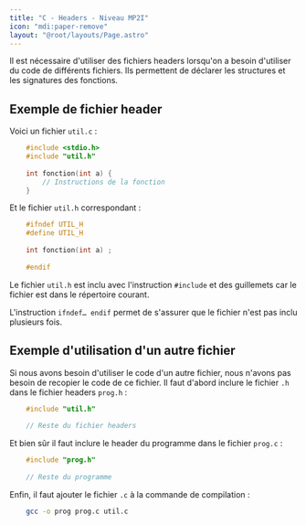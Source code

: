 ```yaml
---
title: "C - Headers - Niveau MP2I"
icon: "mdi:paper-remove"
layout: "@root/layouts/Page.astro"
---
```



Il est nécessaire d'utiliser des fichiers headers lorsqu'on a besoin
d'utiliser du code de différents fichiers. Ils permettent de déclarer les
structures et les signatures des fonctions.

## Exemple de fichier header

Voici un fichier `util.c` :

```c
    #include <stdio.h>
    #include "util.h"
    
    int fonction(int a) {
    	// Instructions de la fonction
    }
```

Et le fichier `util.h` correspondant :

```h
    #ifndef UTIL_H
    #define UTIL_H
    
    int fonction(int a) ;
    
    #endif
```

Le fichier `util.h` est inclu avec l'instruction `#include` et des guillemets
car le fichier est dans le répertoire courant.

L'instruction `ifndef… endif` permet de s'assurer que le fichier n'est pas
inclu plusieurs fois.

## Exemple d'utilisation d'un autre fichier

Si nous avons besoin d'utiliser le code d'un autre fichier, nous n'avons pas
besoin de recopier le code de ce fichier. Il faut d'abord inclure le fichier
`.h` dans le fichier headers `prog.h` :

```c
    #include "util.h"
    
    // Reste du fichier headers
```

Et bien sûr il faut inclure le header du programme dans le fichier `prog.c` :

    
```c
    #include "prog.h"
    
    // Reste du programme
```

Enfin, il faut ajouter le fichier `.c` à la commande de compilation :

```bash
    gcc -o prog prog.c util.c
```